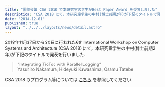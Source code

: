 ```yaml
---
title: "国際会議 CSA 2018 で本研究室の学生がBest Paper Award を受賞しました"
description: "CSA 2018 にて，本研究室学生の中村(博士前期2年)が下記のタイトルで発表を行いました．"
date: "2018-12-01"
published: true
layout: "../../../layouts/news/detail.astro"
---
```


2018年11月27日から30日に行われた6th International Workshop on Computer Systems and Architecture (CSA 2018) にて，本研究室学生の中村(博士前期2年)が下記のタイトルで発表を行いました．

> “Integrating TicToc with Parallel Logging”  
> Yasuhiro Nakamura, Hideyuki Kawashima, Osamu Tatebe

CSA 2018 のプログラム等については [こちら](https://is-candar.org/doku.php?id=csa18) を参照してください.
